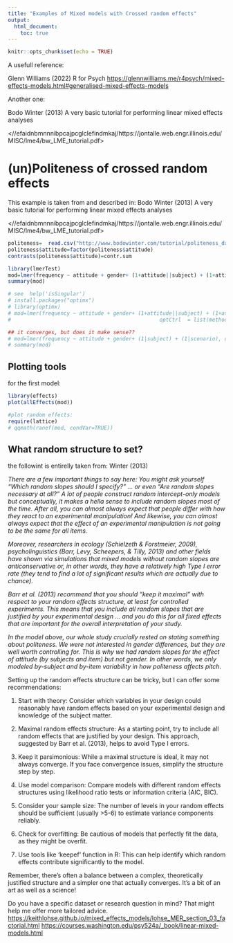 ```yaml
---
title: "Examples of Mixed models with Crossed random effects"
output: 
  html_document: 
    toc: true
---
```



```r
knitr::opts_chunk$set(echo = TRUE)
```

A usefull reference:

Glenn Williams (2022) R for Psych
<https://glennwilliams.me/r4psych/mixed-effects-models.html#generalised-mixed-effects-models>

Another one:

Bodo Winter (2013) A very basic tutorial for performing linear mixed effects analyses 

<//efaidnbmnnnibpcajpcglclefindmkaj/https://jontalle.web.engr.illinois.edu/MISC/lme4/bw_LME_tutorial.pdf>


# (un)Politeness of crossed random effects

This example is taken from and described in:
Bodo Winter (2013) A very basic tutorial for performing linear mixed effects analyses 

<//efaidnbmnnnibpcajpcglclefindmkaj/https://jontalle.web.engr.illinois.edu/MISC/lme4/bw_LME_tutorial.pdf>


```r
politeness=  read.csv("http://www.bodowinter.com/tutorial/politeness_data.csv") 
politeness$attitude=factor(politeness$attitude)
contrasts(politeness$attitude)=contr.sum

library(lmerTest)
mod=lmer(frequency ~ attitude + gender+ (1+attitude||subject) + (1+attitude||scenario), data=politeness) #, control = lmerControl(optimizer="Nelder_Mead") #, control = lmerControl(optimizer="bobyqa")
summary(mod)

# see  help('isSingular')
# install.packages("optimx")
# library(optimx) 
# mod=lmer(frequency ~ attitude + gender+ (1+attitude||subject) + (1+attitude||scenario), data=politeness, control = lmerControl(optimizer= "optimx",
#                                                optCtrl  = list(method="nlminb"))) 

## it converges, but does it make sense??
# mod=lmer(frequency ~ attitude + gender+ (1|subject) + (1|scenario), data=politeness) 
# summary(mod)

```


## Plotting tools

for the first model:
```r
library(effects)
plot(allEffects(mod))

#plot random effects:
require(lattice)
# qqmath(ranef(mod, condVar=TRUE))
```

## What random structure to set?

the followint is entirelly taken from: Winter (2013)

*There are a few important things to say here: You might ask yourself “Which random slopes should I specify?” … or even “Are random slopes necessary at all?” A lot of people construct random intercept-only models but conceptually, it makes a hella sense to include random slopes most of the time. After all, you can almost always expect that people differ with how they react to an experimental manipulation! And likewise, you can almost always expect that the effect of an experimental manipulation is not going to be the same for all items.*

*Moreover, researchers in ecology (Schielzeth & Forstmeier, 2009), psycholinguistics (Barr, Levy, Scheepers, & Tilly, 2013) and other fields have shown via simulations that mixed models without random slopes are anticonservative or, in other words, they have a relatively high Type I error rate (they tend to find a lot of significant results which are actually due to chance).*

*Barr et al. (2013) recommend that you should “keep it maximal” with respect to your random effects structure, at least for controlled experiments. This means that you include all random slopes that are justified by your experimental design … and you do this for all fixed effects that are important for the overall interpretation of your study.*

*In the model above, our whole study crucially rested on stating something about politeness. We were not interested in gender differences, but they are well worth controlling for. This is why we had random slopes for the effect of attitude (by subjects and item) but not gender. In other words, we only modeled by-subject and by-item variability in how politeness affects pitch.* 



Setting up the random effects structure can be tricky, but I can offer some recommendations:

1. Start with theory: Consider which variables in your design could reasonably have random effects based on your experimental design and knowledge of the subject matter.

2. Maximal random effects structure: As a starting point, try to include all random effects that are justified by your design. This approach, suggested by Barr et al. (2013), helps to avoid Type I errors.

3. Keep it parsimonious: While a maximal structure is ideal, it may not always converge. If you face convergence issues, simplify the structure step by step.

4. Use model comparison: Compare models with different random effects structures using likelihood ratio tests or information criteria (AIC, BIC).

5. Consider your sample size: The number of levels in your random effects should be sufficient (usually >5-6) to estimate variance components reliably.

6. Check for overfitting: Be cautious of models that perfectly fit the data, as they might be overfit.

7. Use tools like 'keepef' function in R: This can help identify which random effects contribute significantly to the model.

Remember, there's often a balance between a complex, theoretically justified structure and a simpler one that actually converges. It's a bit of an art as well as a science!

Do you have a specific dataset or research question in mind? That might help me offer more tailored advice.
<https://keithlohse.github.io/mixed_effects_models/lohse_MER_section_03_factorial.html>
<https://courses.washington.edu/psy524a/_book/linear-mixed-models.html>


